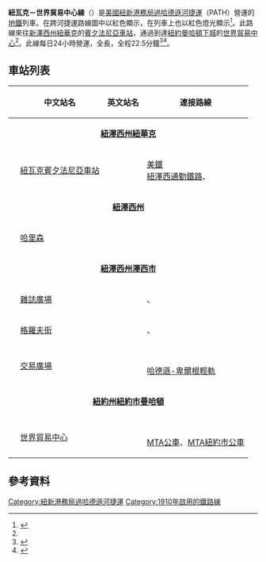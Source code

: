 {{expand|time=2016-11-05T02:31:05+00:00}}
{{Infobox rail line
|name        = {{rint|path|20px}} 紐瓦克－世界貿易中心線
|color       = #{{PATH color|NWK-WTC}}
|image       = Pathtrain.JPG
|image_width = 300px
|caption     = PA5 # 5648在[[紐瓦克賓夕法尼亞車站|紐瓦克賓州車站]]上客
|type        = [[地鐵|地鐵]]
|system      = [[紐新港務局過哈德遜河捷運|紐新港務局過哈德遜河捷運]]
|status      = 營運中
|locale      = [[新澤西州|新澤西州]][[紐華克_(新澤西州)|紐華克]] / [[哈德遜縣|哈德遜縣]]及[[紐約州|紐約]][[曼哈頓|曼哈頓]]
|start       = [[紐瓦克賓夕法尼亞車站|紐瓦克]]
|end         = [[世界貿易中心車站_(PATH)|世界貿易中心]]
|stations    = 6個
|routes      = 
|daily_ridership = 2,000人（2018年）
|open        = 1910年9月6日
|owner       = [[紐約與新澤西港務局|紐約與新澤西港務局]]
|operator    = 紐新港務局過哈德遜河捷運
|character   = 高架、地面及地下
|stock       = [[紐新港務局過哈德遜河捷運#現時車輛|PA5]]
|linelength  = {{convert|8.9|mi}} 
|tracklength = 
|tracks      = 1，4－5
|gauge       = {{RailGauge|sg|lk=on}}
|electrification = [[第三軌供電|第三軌供電]]
|speed       = 55mph（89km/h）
|elevation   = 
|map_state   = hide
|map         = 
}}
{{routemap
|inline = <includeonly>yes</includeonly>
|title = 紐瓦克－世界貿易中心線
|title-bg = #{{rcr|PATH|NWK-WTC}}
|navbar = PATH NWK-WTC
|navbar pos = 2
|map =
uKACCa~~ ~~[[紐瓦克賓夕法尼亞車站|紐瓦克]]
uhKRZWae~~ ~~ ~~{{link-en|船塢大橋|Dock Bridge}}
uHSTACC~~ ~~[[哈里森車站_(PATH)|哈里森]]
uhKRZWae~~ ~~ ~~{{link-en|PATH升降橋|PATH Lift Bridge}}
uACC~~ ~~[[雜誌廣場轉運中心|雜誌廣場]]
utSTRa
utHSTACC ~~ ~~[[格羅夫街車站_(PATH)|格羅夫街]]
\utABZgl+l\utCONTfq~~ ~~ ~~{{rint|path}} ''往[[霍博肯總站|霍博肯]]或[[33街車站_(PATH)|33街]]''
utHSTACC ~~ ~~[[交易廣場車站_(PATH)|交易廣場]]
utKRZW~~ ~~ ~~{{link-en|哈德遜下城管道|Downtown Hudson Tubes}}~~{{BSsplit|[[紐澤西州|紐澤西州]]|[[紐約州|紐約州]]|line=-}}
utKACCe~~ ~~[[世界貿易中心車站_(PATH)|世界貿易中心]]
}}
'''紐瓦克－世界貿易中心線'''（{{lang-en|Newark–World Trade Center}}）是[[美國|美國]][[紐新港務局過哈德遜河捷運|紐新港務局過哈德遜河捷運]]（PATH）營運的[[地鐵|地鐵]]列車。在跨河捷運路線圖中以紅色顯示，在列車上也以紅色燈光顯示<ref name="Map">{{cite web |url=http://www.panynj.gov/path/maps.html |title=PATH Maps |publisher=The Port Authority of New York and New Jersey |accessdate=March 31, 2011 |archive-date=2019-11-21 |archive-url=https://web.archive.org/web/20191121050235/http://www.panynj.gov/path/maps.html |dead-url=no }}</ref>。此路線來往[[新澤西州|新澤西州]][[紐華克_(新澤西州)|紐華克]]的[[紐瓦克賓夕法尼亞車站|賓夕法尼亞車站]]，通過{{link-en|哈德遜下城管道|Downtown Hudson Tubes}}到達[[紐約州|紐約]][[曼哈頓下城|曼哈頓下城]]的[[世界貿易中心車站_(PATH)|世界貿易中心]]<ref name="Map"/>。此線每日24小時營運，全長{{convert|8.9|mi|adj=on}}，全程22.5分鐘<ref name="Schedule">{{cite web |url=http://www.panynj.gov/path/full-schedules.html |title=PATH Full Schedules |publisher=The Port Authority of New York and New Jersey |accessdate=March 31, 2011 |archive-date=2019-11-21 |archive-url=https://web.archive.org/web/20191121050021/http://www.panynj.gov/path/full-schedules.html |dead-url=no }}</ref><ref name="Facts">{{cite web |url=http://www.panynj.gov/path/facts-info.html |title=PATH Facts & Info |publisher=The Port Authority of New York and New Jersey |accessdate=March 31, 2011 |archive-date=2019-11-29 |archive-url=https://web.archive.org/web/20191129234922/http://www.panynj.gov/path/facts-info.html |dead-url=yes }}</ref>。
== 車站列表 ==
{| class="wikitable"
|-
!{{access icon}}
!中文站名
!英文站名
!連接路線
|-
|colspan=4 align=center|'''[[紐澤西州|紐澤西州]][[紐華克_(紐澤西州)|紐華克]]'''
|-
|{{access icon}}
|[[紐瓦克賓夕法尼亞車站|紐瓦克賓夕法尼亞車站]]
|{{lang|en|Newark Penn Station}}
|{{rint|us|amtrak}} [[美鐵|美鐵]]<br/>{{rint|NJT|60px}} [[紐澤西通勤鐵路|紐澤西通勤鐵路]]、{{link-en|紐瓦克輕軌|Newark Light Rail}}
|-
|colspan=4 align=center|'''[[紐澤西州|紐澤西州]]{{le|哈里森 (紐澤西州)|Harrison, New Jersey|哈里森}}'''
|-
|
|[[哈里森車站_(PATH)|哈里森]]
|{{lang|en|Harrison}}
|
|-
|colspan=4 align=center|'''[[紐澤西州|紐澤西州]][[澤西市|澤西市]]'''
|-
|{{access icon}}
|[[雜誌廣場轉運中心|雜誌廣場]]
|{{lang|en|Journal Square}}
|{{rint|path|60px}} {{rbox|JSQ-33|JSQ-33|#{{PATH color|JSQ-33}}}}、{{rcb|system=PATH|line=JSQ-33 (via HOB)|inline=route}}
|-
|{{access icon}}
|[[格羅夫街車站_(PATH)|格羅夫街]]
|{{lang|en|Grove Street}}
|{{rint|path|60px}} {{rbox|JSQ-33|JSQ-33|#{{PATH color|JSQ-33}}}}、{{rcb|system=PATH|line=JSQ-33 (via HOB)|inline=route}}
|-
|{{access icon}}
|[[交易廣場車站_(PATH)|交易廣場]]
|{{lang|en|Exchange Place}}
|{{rint|path|60px}} {{rbox|HOB-WTC|HOB-WTC|#{{PATH color|HOB-WTC}}}}<br/>{{rint|NJT|60px}} [[哈德遜-卑爾根輕軌|哈德遜-卑爾根輕軌]]
|-
|colspan=4 align=center|'''[[紐約州|紐約州]][[紐約市|紐約市]][[曼哈頓|曼哈頓]]'''
|-
|{{access icon}}
|[[世界貿易中心車站_(PATH)|世界貿易中心]]
|{{lang|en|World Trade Center}}
|{{rint|path|60px}} {{rbox|HOB-WTC|HOB-WTC|#{{PATH color|HOB-WTC}}}}<br/>{{rint|newyork|mta}} [[MTA公車|MTA公車]]、[[MTA紐約市公車|MTA紐約市公車]]<br/>{{NYCS link|1}} {{NYCS link|2}} {{NYCS link|3}} {{NYCS link|4}} {{NYCS link|5}} {{NYCS link|A}} {{NYCS link|C}} {{NYCS link|E}} {{NYCS link|J}} {{NYCS link|N}} {{NYCS link|R}} {{NYCS link|W}} {{NYCS link|Z}}
|}

== 參考資料 ==
{{Reflist}}

{{PATH}}

[[Category:紐新港務局過哈德遜河捷運|Category:紐新港務局過哈德遜河捷運]]
[[Category:1910年啟用的鐵路線|Category:1910年啟用的鐵路線]]